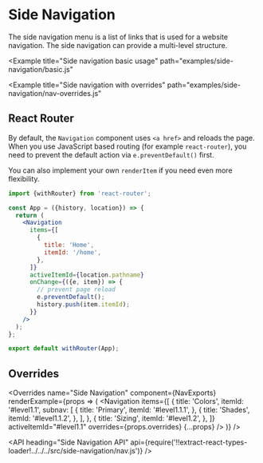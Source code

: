 <!--
Copyright (c) 2018 Uber Technologies, Inc.

This source code is licensed under the MIT license found in the
LICENSE file in the root directory of this source tree.
-->





# Side Navigation

The side navigation menu is a list of links that is used for a website navigation. The side navigation can provide a multi-level structure.

<Example
  title="Side navigation basic usage"
  path="examples/side-navigation/basic.js"
>
  <SideNavBasic />
</Example>

<Example
  title="Side navigation with overrides"
  path="examples/side-navigation/nav-overrides.js"
>
  <NavOverrides />
</Example>

## React Router

By default, the `Navigation` component uses `<a href>` and reloads the page.
When you use JavaScript based routing (for example `react-router`), you need
to prevent the default action via `e.preventDefault()` first.

You can also implement your own `renderItem` if you need even more flexibility.

```jsx
import {withRouter} from 'react-router';

const App = ({history, location}) => {
  return (
    <Navigation
      items={[
        {
          title: 'Home',
          itemId: '/home',
        },
      ]}
      activeItemId={location.pathname}
      onChange={({e, item}) => {
        // prevent page reload
        e.preventDefault();
        history.push(item.itemId);
      }}
    />
  );
};

export default withRouter(App);
```

## Overrides

<Overrides
  name="Side Navigation"
  component={NavExports}
  renderExample={props => (
    <Navigation
      items={[
        {
          title: 'Colors',
          itemId: '#level1.1',
          subnav: [
            {
              title: 'Primary',
              itemId: '#level1.1.1',
            },
            {
              title: 'Shades',
              itemId: '#level1.1.2',
            },
          ],
        },
        {
          title: 'Sizing',
          itemId: '#level1.2',
        },
      ]}
      activeItemId="#level1.1"
      overrides={props.overrides}
      {...props}
    />
  )}
/>

<API
  heading="Side Navigation API"
  api={require('!!extract-react-types-loader!../../../src/side-navigation/nav.js')}
/>
